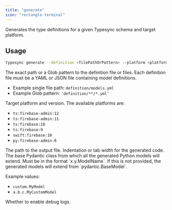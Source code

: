 ```yaml
---
title: "generate"
icon: "rectangle-terminal"
---
```


Generates the type definitions for a given Typesync schema and target platform.

## Usage

```bash
typesync generate --definition <filePathOrPattern> --platform <platform> --outFile <filePath> --indentation <indentation> --customPydanticBase <classImportPath> --debug <debug>
```

<ParamField type="string" path="definition" required>
The exact path or a Glob pattern to the definition file or files. Each definition file must be a YAML or JSON file containing model definitions.

- Example single file path: `definition/models.yml`
- Example Glob pattern: `'definition/**/*.yml'`

</ParamField>

<ParamField type="string" path="platform" required>
  Target platform and version. The available platforms are:

- `ts:firebase-admin:12`
- `ts:firebase-admin:11`
- `ts:firebase:10`
- `ts:firebase:9`
- `swift:firebase:10`
- `py:firebase-admin:6`

</ParamField>

<ParamField type="string" path="outFile" required>
  The path to the output file.
</ParamField>

<ParamField type="int" path="indentation" default={4}>
  Indentation or tab width for the generated code.
</ParamField>

<ParamField type="string" path="customPydanticBase">
  The base Pydantic class from which all the generated Python models will extend. Must be in the format `x.y.ModelName`. If this is not provided, the generated models will extend from `pydantic.BaseModel`.

Example values:

- `custom.MyModel`
- `a.b.c.MyCustomModel`

</ParamField>

<ParamField type="boolean" path="debug" default={false}>
  Whether to enable debug logs.
</ParamField>
